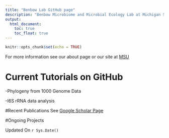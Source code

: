 ---
title: "Benbow Lab GitHub page"
description: "Benbow Microbiome and Microbial Ecology Lab at Michigan State University."
output:
  html_document:
    toc: true
    toc_float: true
---
  
  ```{r setup, include=FALSE}
knitr::opts_chunk$set(echo = TRUE)
```



For more information see our about page or our site at [MSU](http://www.benbowlab.ent.msu.edu/index.html)


# Current Tutorials on GitHub
-Phylogeny from 1000 Genome Data

-I6S rRNA data analysis

#Recent Publications
See [Google Scholar Page](https://scholar.google.com/citations?user=IKRkWHgAAAAJ&hl=en)

#Ongoing Projects

Updated On  `r Sys.Date()`
